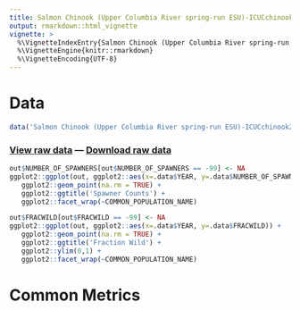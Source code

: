 ```yaml
---
title: Salmon Chinook (Upper Columbia River spring-run ESU)-ICUCchinook2020
output: rmarkdown::html_vignette
vignette: >
  %\VignetteIndexEntry{Salmon Chinook (Upper Columbia River spring-run ESU)-ICUCchinook2020}
  %\VignetteEngine{knitr::rmarkdown}
  %\VignetteEncoding{UTF-8}
---
```


# Data

```r
data('Salmon Chinook (Upper Columbia River spring-run ESU)-ICUCchinook2020', package='VRData')
```

### [View raw data](../data/Salmon Chinook (Upper Columbia River spring-run ESU)-ICUCchinook2020.html) &#8212; [Download raw data](../data/Salmon Chinook (Upper Columbia River spring-run ESU)-ICUCchinook2020.csv)

```r
out$NUMBER_OF_SPAWNERS[out$NUMBER_OF_SPAWNERS == -99] <- NA
ggplot2::ggplot(out, ggplot2::aes(x=.data$YEAR, y=.data$NUMBER_OF_SPAWNERS)) +
   ggplot2::geom_point(na.rm = TRUE) +
   ggplot2::ggtitle('Spawner Counts') +
   ggplot2::facet_wrap(~COMMON_POPULATION_NAME)
```

```r
out$FRACWILD[out$FRACWILD == -99] <- NA
ggplot2::ggplot(out, ggplot2::aes(x=.data$YEAR, y=.data$FRACWILD)) +
   ggplot2::geom_point(na.rm = TRUE) +
   ggplot2::ggtitle('Fraction Wild') +
   ggplot2::ylim(0,1) +
   ggplot2::facet_wrap(~COMMON_POPULATION_NAME)
```

# Common Metrics



